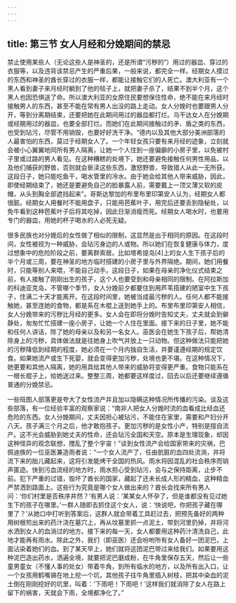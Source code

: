 ```yaml
---
---
---
```

title: 第三节 女人月经和分娩期间的禁忌
---




禁止使用某些人（无论这些人是神圣的，还是所谓“污秽的”）用过的器皿、穿过的衣服等，以及违背该禁忌产生的严重后果，一般来说，都完全一样。经期女人摸过的东西和神圣的酋长穿过的衣服一样，都能让接触它们的人死亡。澳大利亚有一个黑人看到妻子来月经时躺到了他的毯子上，就把妻子杀了，结果不到半个月，这个黑人也因恐惧送了命。所以澳大利亚的女原住民要想保住性命，绝不能在来月经时接触男人的东西，甚至不能在常有男人出没的路上走动。女人分娩时也要跟男人分开，等到分离期结束，还要把她在此期间用过的器皿都打烂。乌干达女人在分娩期或经期用过的器皿，也要全部打烂。而她们在此期间接触过的矛、盾之类的东西，也受到玷污，尽管不用销毁，也要好好洗干净。“德内以及其他大部分美洲部落的人最害怕的东西，莫过于经期女人了。一个年轻女孩只要有来月经的迹象，立刻就会被小心翼翼地同所有男人隔离，让她一个人住到一座偏僻的小房子里，以免被村子里或过路的男人看见。在这种糟糕的处境下，她还要避免接触任何男性用品，以及他们捕获的野兽，否则就会亵渎这些东西，激怒野兽，导致猎人从此一无所获。这段日子，她只能吃鱼干，喝水管里的冷水。由于她会给其他人带来威胁，因此，即使经期结束了，她还是要避免自己的脸暴露人前，需要戴上一顶又薄又软的皮帽，从头到胸全部遮挡起来”。哥斯达黎加的布里布里印第安人认为，经期女人都很脏。经期女人用餐时不能用盘子，只能用芭蕉叶子，用完后还要丢到隐秘处，以免牛看到这种芭蕉叶子后将其吃掉，因此日渐消瘦而死。经期女人喝水时，也要用专门的器皿，用她的杯子喝水的人必死无疑。

很多民族也对分娩后的女性做了相似的限制，这显然是出于相同的原因。在这段时间，女性被视为一种威胁，会玷污身边的人或物。所以她们在恢复健康与体力，度过想象中的危险阶段之前，要离群索居。比如塔希提岛[4]上的女人生下孩子后的半个月或三周，要在神圣的地方临时搭建的小房子里与外界隔绝。期间，她们用餐时，只能等别人来喂，不能自己动手。这段日子，如果在母亲的净化仪式结束之前，有人接触了刚刚出生的孩子，这个人也要受到和母亲相同的限制。在阿拉斯加的科迪亚克岛，不管哪个季节，女人分娩前夕都要住到用芦苇搭建的陋室中生下孩子，住满二十天才能离开。在这段时间里，她被当成最污秽的人。任何人都不能接触她，甚至连她的食物，都是系在木棍上送到她手上的。布里布里印第安人相信，女人分娩带来的污秽比月经的更多。女人会在即将分娩时告知丈夫，丈夫就会到僻静处，匆匆忙忙搭建一座小房子，让她一个人住在里面。接下来的日子里，她不能和任何人讲话，除了她的母亲以及和另一名女人。巫医会在她生下孩子后，帮她清除身上的污秽，具体做法就是往她身上吹气并放上一只动物。但这种做法只能把她的污秽降低到经期的程度，她必须在一个月内独自生活，并要谨遵经期的规定饮食。如果她流产或生下死婴，就会变得更加污秽，处境也更不堪。在这种情况下，她更要和其他人隔离，她的用具给其他人带来的威胁将变得更严重。食物只能系在一根长棍子上，给她送过来。整整三周，她都要这样度过，回去以后还要继续遵循普通的分娩禁忌。





一些班图人部落更是夸大了女性流产并且加以隐瞒这种情况所传播的污染。谈及这些部落，有一位经验丰富的观察家说：“南非人把女人分娩时流的血看成比经血还危险的东西。女人分娩期间，丈夫因担心被玷污，不能住在家里，需要和产妇分开八天。孩子满三个月之后，他才敢抱孩子。更加污秽的是女性小产，特别是擅自流产。这不光会威胁到她丈夫的性命，还会玷污全国和天空。原本是生理现象，却因这种怪异的观念联想，搅乱了整个宇宙！”谈到女性流产会给国家带来的灾祸，巴佩迪族的一位巫医兼造雨者说：“一个女人流产了，任由肮脏的血四处流淌，并将流下来的胎儿藏起来，这将引发能烤干全国的热风。雨水将因混乱的社会秩序而销声匿迹。快到污血流经的地方时，雨水担心受到玷污，会与之保持距离，止步不前。犯下严重的过错，毁坏了酋长的国家，藏起了还未长成人形的精血，这种精血严禁洒到路面上。这些行为究竟是哪个女人做出来的？酋长会找来所有男人问：‘你们村里是否秩序井然？’有男人说：‘某某女人怀孕了，但是谁都没有见过她生下的孩子在哪里。’一群人随即去抓住这个女人，说：‘快说吧，你把孩子藏在哪里了？’从她口中打听到答案后，这群人就会带着工具赶过去，把预先备好的两种用树根煎出来的药汁浇在墓穴上，再从坟墓里抓一点泥土，带到河里扔掉，并将河水洒到女人的血淌过的地方。接下来的每一天，女人都要用这种药汁清洗自己，此地才能再有雨水。除此之外，我们（即巫医）还会吩咐所有女人备好一团泥巴，上面沾染着她们的血。到了某天早上，她们就将这团泥巴带过来给我们。如果要用这种泥巴造出药水，洒遍全境，就要把泥巴磨成粉，在牛角里保存五天，然后让一些童男童女（不懂人事的处女）带着牛角，到所有临水的地方，以及所有出入口，让一个女孩用鹤嘴镐在地上挖一个坑，其他孩子往牛角里插入树枝，把其中染血的泥土倒在刚刚挖好的坑里，叫着：‘下雨吧！下雨吧！’这样我们就消除了女人在路上留下的祸害，天就会下雨，全境都净化了。”